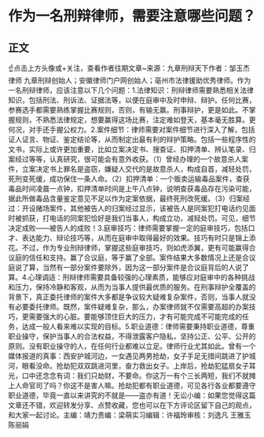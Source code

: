 # 作为一名刑辩律师，需要注意哪些问题？
## 正文
☝点击上方头像或+关注，查看作者往期文章~来源：九章刑辩天下作者：邹玉杰律师 九章刑辩创始人；安徽律师门户网创始人；亳州市法律援助优秀律师。作为一名刑辩律师，应该注意以下几个问题：1.法律知识：刑辩律师需要熟悉相关法律知识，包括刑法、刑诉法、证据法等，以便在庭审中及时申辩、辩护。任何比赛，参赛选手都需要熟练掌握比赛规则，否则，有输无赢。刑事辩护，更是如此。不掌握规则，不熟悉法律规定，想要赢得这场比赛，注定难如登天，基本毫无胜算。更何况，对手还手握公权力。2.案件细节：律师需要对案件细节进行深入了解，包括证人证言、物证、鉴定结论等，从而制定出最有利的辩护策略。包括一些程序性的文书，实际上或许更加重要，比如立案决定书、搜查证、扣押清单、辨认笔录、归案经过等等，认真研究，很可能会有意外收获。（1）曾经办理的一个故意杀人案件，立案决定书上罪名是盗窃，嫌疑人交代的是故意杀人，构成自首，减轻处罚，死刑变死缓，成功保住一条人命。（2）扣押清单：一个贩卖运输毒品案件，查获毒品时间凌晨一点钟，扣押清单时间是上午八点钟，说明查获毒品存在污染可能，据此所做毒品含量鉴定意见不足以作为定案依据，最终死刑改死缓。（3）归案经过：开设赌场案件，其他被告人的归案经过显示，该被告人是同案犯打电话约见面时被抓获，打电话的同案犯恰好是我们当事人，构成立功，减轻处罚。可见，细节决定成败——被告人的成败！3.庭审技巧：律师需要掌握一定的庭审技巧，包括口才、表达能力、辩论技巧等，从而在庭审中取得最好的效果。技巧有时只是锦上添花。不过，作为专业刑辩律师，掌握这些庭审技巧，则如虎添翼，更有可能赢得合议庭的信任和支持。赢了合议庭，等于赢了全部。案件结果大多数情况上还是合议庭说了算，当然有一部分案件要除外，因为这一部分案件是合议庭背后的人说了算。4.心理调适：刑辩律师需要具备较强的心理素质，能够应对庭审中的各种挑战和压力，保持冷静和客观，从而为当事人提供最优质的服务。在刑事辩护全覆盖的背景下，真正委托律师的案件大多都是争议较大疑难复杂案件，否则，当事人就没有必要委托律师。既然，案件疑难复杂，那么，办案律师就不仅需要高超的办案技巧，更需要强大的心脏。要能够顶住巨大的压力，才有可能完成不可能完成的任务，达成一般人看来难以实现的目标。5.职业道德：律师需要秉持职业道德，尊重职业操守，保护当事人的合法权益，不得泄露客户隐私，坚持公正、公平、公开的原则。没有职业操守的人，在任何行业都难以立足。律师行业尤其如此。曾有一个媒体报道的真事：西安护城河边，一女遇见两男抢劫，女子手足无措间跳进了护城河，眼看没命。抢劫犯双双跳进河里，奋力救出女子。上岸后，抢劫犯猛扇女子耳光，口中还念念有词：我们只劫财，不要命。你这万一有个三长两短，我们不就摊上人命官司了吗？你这不是害人嘛。抢劫犯都有职业道德，可见各行各业都要遵守职业道德，毕竟一直以来讲究的不就是——盗亦有道！无讼小编：如果您觉得这篇文章还不错，欢迎转发分享、点赞收藏，您也可以在下方评论区留下自己的观点，和大家一起讨论。主编：靖力责编：梁萌实习编辑：许福玲审核：刘逸凡 王雅玉 陈丽娟